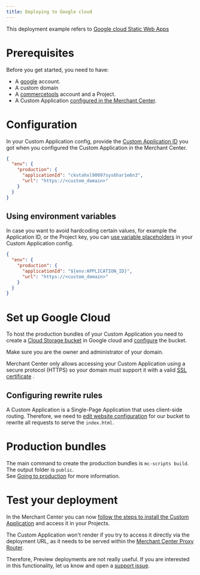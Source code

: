 ```yaml
---
title: Deploying to Google cloud
---
```


This deployment example refers to [Google cloud Static Web Apps](https://codelabs.developers.google.com/codelabs/cloud-webapp-hosting-gcs#0)

# Prerequisites

Before you get started, you need to have:

- A [google](https://accounts.google.com/SignUp) account.
- A custom domain
- A [commercetools](https://docs.commercetools.com/getting-started) account and a Project.
- A Custom Application [configured in the Merchant Center](https://docs.commercetools.com/merchant-center/managing-custom-applications).

# Configuration

In your Custom Application config, provide the [Custom Application ID](/api-reference/application-config#envproductionapplicationid) you got when you configured the Custom Application in the Merchant Center.


```json title="custom-application-config.json"
{
  "env": {
    "production": {
      "applicationId": "ckvtahxl90097sys6har1e6n3",
      "url": "https://<custom_domain>"
    }
  }
}
```

## Using environment variables

In case you want to avoid hardcoding certain values, for example the Application ID, or the Project key, you can [use variable placeholders](/api-reference/application-config#using-variable-placeholders) in your Custom Application config.

```json title="custom-application-config.json" highlightLines="4"
{
  "env": {
    "production": {
      "applicationId": "${env:APPLICATION_ID}",
      "url": "https://<custom_domain>"
    }
  }
}
```

# Set up Google Cloud

To host the production bundles of your Custom Application you need to create a [Cloud Storage bucket](https://console.cloud.google.com/storage) in Google cloud and [configure](https://cloud.google.com/storage/docs/hosting-static-website#create-bucket) the bucket.

Make sure you are the owner and administrator of your domain.

<Info>

Merchant Center only allows accessing your Custom Application using a secure protocol (HTTPS) so your domain must support it with a valid [SSL certificate](https://support.google.com/domains/answer/7630973?hl=en&visit_id=637951191082633113-3999318342&rd=1) .

</Info>


## Configuring rewrite rules

A Custom Application is a Single-Page Application that uses client-side routing. Therefore, we need to [edit website configuration](https://cloud.google.com/storage/docs/hosting-static-website#specialty-pages) for our bucket to rewrite all requests to serve the `index.html`.


# Production bundles

The main command to create the production bundles is `mc-scripts build`. The output folder is `public`.<br />
See [Going to production](/development/going-to-production) for more information.

# Test your deployment

In the Merchant Center you can now [follow the steps to install the Custom Application](https://docs.commercetools.com/merchant-center/managing-custom-applications) and access it in your Projects.

<Warning>

The Custom Application won't render if you try to access it directly via the deployment URL, as it needs to be served within the [Merchant Center Proxy Router](/concepts/merchant-center-proxy-router).

Therefore, Preview deployments are not really useful. If you are interested in this functionality, let us know and open a [support issue](https://github.com/commercetools/merchant-center-application-kit/issues/new/choose).

</Warning>
